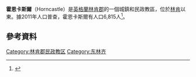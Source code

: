{{Infobox UK place
 | official_name = Horncastle
 | country = 英格蘭
 | region = 東米德蘭茲
 | static_image_name = St.Mary's church, Horncastle, Lincs. - geograph.org.uk - 65330.jpg
 | static_image_width = 200
 | static_image_caption = 
 | population = 6,815
 | population_ref = （2011年普查）
 | os_grid_reference = TF2669
 | latitude = 53.208
 | longitude = -0.114
 | post_town = HORNCASTLE
 | postcode_area = LN
 | postcode_district = LN9 6xx
 | dial_code = 01507
 | constituency_westminster = [[勞斯和合恩塞_(英國國會選區)|勞斯和合恩塞]]
 | shire_district = [[East_Lindsey|East Lindsey]]
 | shire_county = [[林肯郡|林肯郡]]
 | london_distance_mi= 115<!-- straight line per MOS – constant and comparable with other place distances -->
 | london_direction= S
 | area_total_km2 = 5.73}}
'''霍恩卡斯爾'''（Horncastle）是[[英格蘭|英格蘭]][[林肯郡|林肯郡]]的一個城鎮和民政教區，位於[[林肯_(英格蘭)|林肯]]以東{{convert|17|mi|km|0}}。據2011年人口普查，霍恩卡斯爾有人口6,815人<ref>{{cite web|url=http://www.neighbourhood.statistics.gov.uk/dissemination/LeadKeyFigures.do?a=7&b=11129541&c=LN9+5JS&d=16&e=62&g=6446016&i=1001x1003x1032x1004&m=0&r=0&s=1439995417666&enc=1|title=Town population 2011|accessdate=19 August 2015|archive-url=https://web.archive.org/web/20160304204030/http://www.neighbourhood.statistics.gov.uk/dissemination/LeadKeyFigures.do?a=7&b=11129541&c=LN9+5JS&d=16&e=62&g=6446016&i=1001x1003x1032x1004&m=0&r=0&s=1439995417666&enc=1|archive-date=2016-03-04|dead-url=yes}}</ref>。
==參考資料==
{{reflist}}
[[Category:林肯郡民政教区|Category:林肯郡民政教区]]
[[Category:东林齐|Category:东林齐]]